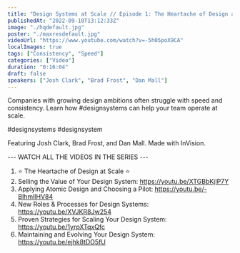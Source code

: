 ```yaml
---
title: "Design Systems at Scale // Episode 1: The Heartache of Design at Scale"
publishedAt: "2022-09-10T13:12:33Z"
image: "./hqdefault.jpg"
poster: "./maxresdefault.jpg"
videoUrl: "https://www.youtube.com/watch?v=-5h05poX9CA"
localImages: true
tags: ["Consistency", "Speed"]
categories: ["Video"]
duration: "0:16:04"
draft: false
speakers: ["Josh Clark", "Brad Frost", "Dan Mall"]
---
```


Companies with growing design ambitions often struggle with speed and consistency. Learn how #designsystems can help your team operate at scale.

#designsystems #designsystem

Featuring Josh Clark, Brad Frost, and Dan Mall. Made with InVision.

--- WATCH ALL THE VIDEOS IN THE SERIES ---

1. ⭐️ The Heartache of Design at Scale ⭐️
2. Selling the Value of Your Design System: https://youtu.be/XTGBbKjIP7Y
3. Applying Atomic Design and Choosing a Pilot: https://youtu.be/-BlhmlIHV84
4. New Roles & Processes for Design Systems: https://youtu.be/XVJKR8Jw254
5. Proven Strategies for Scaling Your Design System: https://youtu.be/1yrpXTqxQfc
6. Maintaining and Evolving Your Design System: https://youtu.be/ejhk8tDO5fU
